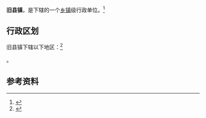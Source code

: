 {{中国乡级行政区|61/06/29/101/000}}

'''旧县镇'''，是{{PRC admin/fullname|61/06/29/101/000|3}}下辖的一个[[乡镇|乡镇]]级行政单位。<ref>{{PRC admin/ref sgc|{{PRC admin/parent|61/06/29/101/000}}}}</ref>

== 行政区划 ==

旧县镇下辖以下地区：<ref>{{PRC admin/ref sgc|61/06/29/101/000}}</ref>

{{PRC admin/children|61/06/29/101/000}}。

== 参考资料 ==

{{reflist}}

{{行政区划小作品}}
{{PRC admin/navcat|61/06/29/101/000}}